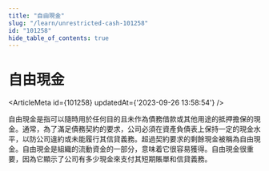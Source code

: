 ```yaml
---
title: "自由現金"
slug: "/learn/unrestricted-cash-101258"
id: "101258"
hide_table_of_contents: true
---
```



# 自由現金

<ArticleMeta id={101258} updatedAt={'2023-09-26 13:58:54'} />
<div className='border-solid border-b border-t-0 my-4 border-[var(--ifm-color-gray-300)]' />

自由現金是指可以隨時用於任何目的且未作為債務借款或其他用途的抵押擔保的現金。通常，為了滿足債務契約的要求，公司必須在資產負債表上保持一定的現金水平，以防公司違約或未能履行其信貸義務。超過契約要求的剩餘現金被稱為自由現金。自由現金是組織的流動資金的一部分，意味着它很容易獲得。自由現金很重要，因為它顯示了公司有多少現金來支付其短期賬單和信貸義務。
